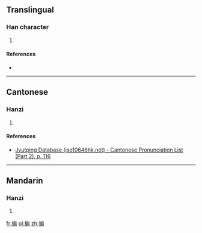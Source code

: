==Translingual==

===Han character===
{{Han char|rn=64|rad=手|as=09|sn=12|four=53027|canj=手竹尸月 (QHSB), 手戈尸月 (QISB), X手竹尸月 (XQHSB), X手戈尸月 (XQISB)|ids=⿰扌扁}}

# {{defn|Han|sort=手09}}

====References====
* {{Han ref|kx=0442.070|dkj=12354|dj=0793.090|hdz=31925.050|uh=63D9|ud=25561|bh=D971|bd=55665}}

----

==Cantonese==

===Hanzi===
{{yue-hanzi|jyut=[[bin1]]|y=bin1}}

# {{defn|lang=yue|sort=手09}}

====References====
*[http://www.iso10646hk.net/jp/document/download.jsp Jyutping Database (iso10646hk.net) - Cantonese Pronunciation List (Part 2), p. 116]

----

==Mandarin==

===Hanzi===
{{cmn-hanzi|pin=[[biān]] ([[bian1]]), [[biàn]] ([[bian4]])|wg=pien<sup>1</sup>, pien<sup>4</sup>}}

# {{defn|lang=cmn|sort=手09}}

[[fr:揙]]
[[pl:揙]]
[[zh:揙]]